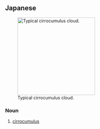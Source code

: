 ==Japanese==
{{ja-kanjitab|けん|せき|うん|yomi=on}}

[[Image:Cirrocumulus4 - NOAA.jpg|thumb|right|250px|Typical cirrocumulus cloud.]]

===Noun===
{{ja-noun|けんせきうん}}

# {{lb|ja|meteorology|sort=けんせきうん}} [[cirrocumulus]]